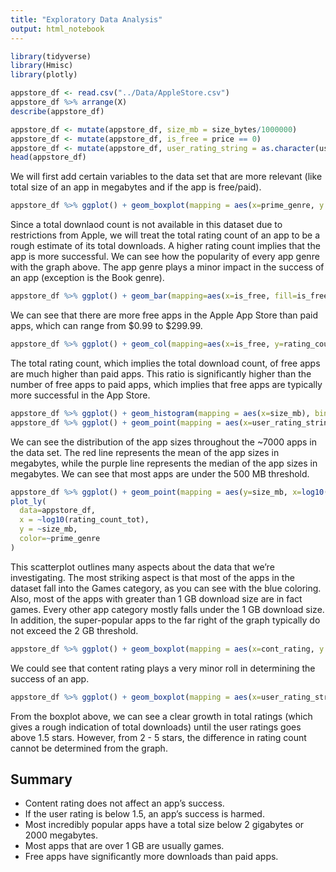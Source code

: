 ```yaml
---
title: "Exploratory Data Analysis"
output: html_notebook
---
```


```r
library(tidyverse)
library(Hmisc)
library(plotly)
```


```r
appstore_df <- read.csv("../Data/AppleStore.csv")
appstore_df %>% arrange(X)
describe(appstore_df)
```

```r
appstore_df <- mutate(appstore_df, size_mb = size_bytes/1000000)
appstore_df <- mutate(appstore_df, is_free = price == 0)
appstore_df <- mutate(appstore_df, user_rating_string = as.character(user_rating))
head(appstore_df)
```
We will first add certain variables to the data set that are more relevant (like total size of an app in megabytes and if the app is free/paid).

```r
appstore_df %>% ggplot() + geom_boxplot(mapping = aes(x=prime_genre, y = rating_count_tot, color=prime_genre)) + scale_y_log10() + coord_flip() + labs(y="Rating Count (logarithmic)") + labs(x="App Primary Genre") + theme_minimal()
```

Since a total downlaod count is not available in this dataset due to restrictions from Apple, we will treat the total rating count of an app to be a rough estimate of its total downloads. A higher rating count implies that the app is more successful.
We can see how the popularity of every app genre with the graph above. The app genre plays a minor impact in the success of an app (exception is the Book genre).

```r
appstore_df %>% ggplot() + geom_bar(mapping=aes(x=is_free, fill=is_free)) + labs(x="App is Free") + theme_minimal()
```
We can see that there are more free apps in the Apple App Store than paid apps, which can range from \$0.99 to \$299.99.

```r
appstore_df %>% ggplot() + geom_col(mapping=aes(x=is_free, y=rating_count_tot, fill=is_free)) + labs(x="App is Free") + theme_minimal()
```
The total rating count, which implies the total download count, of free apps are much higher than paid apps. This ratio is significantly higher than the number of free apps to paid apps, which implies that free apps are typically more successful in the App Store.

```r
appstore_df %>% ggplot() + geom_histogram(mapping = aes(x=size_mb), bins = 60) + geom_vline(mapping= aes(xintercept= median(appstore_df$size_mb)), color="#873096") + geom_vline(mapping= aes(xintercept= mean(appstore_df$size_mb), color="#ff6159")) + theme_minimal()
appstore_df %>% ggplot() + geom_point(mapping = aes(x=user_rating_string, y=log10(rating_count_tot), color=prime_genre == "Games", alpha=0.8)) + theme_minimal()

``` 
We can see the distribution of the app sizes throughout the ~7000 apps in the data set. The red line represents the mean of the app sizes in megabytes, while the purple line represents the median of the app sizes in megabytes. We can see that most apps are under the 500 MB threshold.

```r
appstore_df %>% ggplot() + geom_point(mapping = aes(y=size_mb, x=log10(rating_count_tot), color=prime_genre == "Games", alpha=0.8)) + theme_minimal()
plot_ly(
  data=appstore_df,
  x = ~log10(rating_count_tot),
  y = ~size_mb,
  color=~prime_genre
)
```
 

This scatterplot outlines many aspects about the data that we're investigating. The most striking aspect is that most of the apps in the dataset fall into the Games category, as  you can see with the blue coloring. Also, most of the apps with greater than 1 GB download size are in fact games. Every other app category mostly falls under the 1 GB download size. In addition, the super-popular apps to the far right of the graph typically do not exceed the 2 GB threshold.

```r
appstore_df %>% ggplot() + geom_boxplot(mapping = aes(x=cont_rating, y = rating_count_tot, color=cont_rating)) + scale_y_log10() + coord_flip() + labs(y="Rating Count (logarithmic)") + labs(x="Content Rating") + theme_minimal()
```

We could see that content rating plays a very minor roll in determining the success of an app. 

```r
appstore_df %>% ggplot() + geom_boxplot(mapping = aes(x=user_rating_string, y = rating_count_tot, color=user_rating_string)) + scale_y_log10() + coord_flip() + labs(y="Rating Count (logarithmic)") + labs(x="User Review Rating") + theme_minimal()
```
From the boxplot above, we can see a clear growth in total ratings (which gives a rough indication of total downloads) until the user ratings goes above 1.5 stars. However, from 2 - 5 stars, the difference in rating count cannot be determined from the graph.

## Summary
- Content rating does not affect an app's success.
- If the user rating is below 1.5, an app's success is harmed.
- Most incredibly popular apps have a total size below 2 gigabytes or 2000 megabytes.
- Most apps that are over 1 GB are usually games.
- Free apps have significantly more downloads than paid apps.